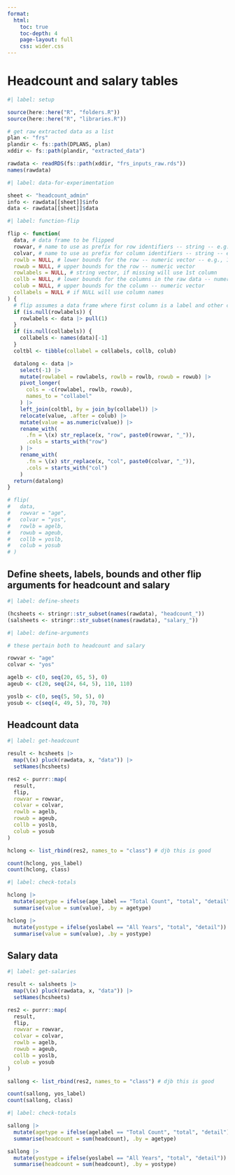```yaml
---
format:
  html:
    toc: true
    toc-depth: 4
    page-layout: full
    css: wider.css
---    
```


# Headcount and salary tables

```r
#| label: setup

source(here::here("R", "folders.R"))
source(here::here("R", "libraries.R"))

# get raw extracted data as a list
plan <- "frs"
plandir <- fs::path(DPLANS, plan)
xddir <- fs::path(plandir, "extracted_data")

rawdata <- readRDS(fs::path(xddir, "frs_inputs_raw.rds"))
names(rawdata)

```

```r
#| label: data-for-experimentation

sheet <- "headcount_admin"
info <- rawdata[[sheet]]$info
data <- rawdata[[sheet]]$data

```

```r
#| label: function-flip

flip <- function(
  data, # data frame to be flipped
  rowvar, # name to use as prefix for row identifiers -- string -- e.g., "age"
  colvar, # name to use as prefix for column identifiers -- string -- e.g., "yos"
  rowlb = NULL, # lower bounds for the row -- numeric vector -- e.g., 10 if the row label is "10-19"
  rowub = NULL, # upper bounds for the row -- numeric vector
  rowlabels = NULL, # string vector, if missing will use 1st column
  collb = NULL, # lower bounds for the columns in the raw data -- numeric vector -- e.g., 20 if column label is "20-24"
  colub = NULL, # upper bounds for the column -- numeric vector
  collabels = NULL # if NULL will use column names
) {
  # flip assumes a data frame where first column is a label and other columns are (or will be converted to) numeric
  if (is.null(rowlabels)) {
    rowlabels <- data |> pull(1)
  }
  if (is.null(collabels)) {
    collabels <- names(data)[-1]
  }
  coltbl <- tibble(collabel = collabels, collb, colub)

  datalong <- data |>
    select(-1) |>
    mutate(rowlabel = rowlabels, rowlb = rowlb, rowub = rowub) |>
    pivot_longer(
      cols = -c(rowlabel, rowlb, rowub),
      names_to = "collabel"
    ) |>
    left_join(coltbl, by = join_by(collabel)) |>
    relocate(value, .after = colub) |>
    mutate(value = as.numeric(value)) |>
    rename_with(
      .fn = \(x) str_replace(x, "row", paste0(rowvar, "_")),
      .cols = starts_with("row")
    ) |>
    rename_with(
      .fn = \(x) str_replace(x, "col", paste0(colvar, "_")),
      .cols = starts_with("col")
    )
  return(datalong)
}

# flip(
#   data,
#   rowvar = "age",
#   colvar = "yos",
#   rowlb = agelb,
#   rowub = ageub,
#   collb = yoslb,
#   colub = yosub
# )

```

## Define sheets, labels, bounds and other flip arguments for headcount and salary

```r
#| label: define-sheets

(hcsheets <- stringr::str_subset(names(rawdata), "headcount_"))
(salsheets <- stringr::str_subset(names(rawdata), "salary_"))

```

```r
#| label: define-arguments

# these pertain both to headcount and salary

rowvar <- "age"
colvar <- "yos"

agelb <- c(0, seq(20, 65, 5), 0)
ageub <- c(20, seq(24, 64, 5), 110, 110)

yoslb <- c(0, seq(5, 50, 5), 0)
yosub <- c(seq(4, 49, 5), 70, 70)

```

## Headcount data

```r
#| label: get-headcount

result <- hcsheets |>
  map(\(x) pluck(rawdata, x, "data")) |>
  setNames(hcsheets)

res2 <- purrr::map(
  result,
  flip,
  rowvar = rowvar,
  colvar = colvar,
  rowlb = agelb,
  rowub = ageub,
  collb = yoslb,
  colub = yosub
)

hclong <- list_rbind(res2, names_to = "class") # djb this is good

count(hclong, yos_label)
count(hclong, class)

```

```r
#| label: check-totals

hclong |>
  mutate(agetype = ifelse(age_label == "Total Count", "total", "detail")) |>
  summarise(value = sum(value), .by = agetype)

hclong |>
  mutate(yostype = ifelse(yoslabel == "All Years", "total", "detail")) |>
  summarise(value = sum(value), .by = yostype)

```



## Salary data

```r
#| label: get-salaries

result <- salsheets |>
  map(\(x) pluck(rawdata, x, "data")) |>
  setNames(hcsheets)

res2 <- purrr::map(
  result,
  flip,
  rowvar = rowvar,
  colvar = colvar,
  rowlb = agelb,
  rowub = ageub,
  collb = yoslb,
  colub = yosub
)

sallong <- list_rbind(res2, names_to = "class") # djb this is good

count(sallong, yos_label)
count(sallong, class)

```

```r
#| label: check-totals

sallong |>
  mutate(agetype = ifelse(agelabel == "Total Count", "total", "detail")) |>
  summarise(headcount = sum(headcount), .by = agetype)

sallong |>
  mutate(yostype = ifelse(yoslabel == "All Years", "total", "detail")) |>
  summarise(headcount = sum(headcount), .by = yostype)

```